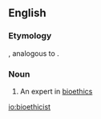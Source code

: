 ==English==
===Etymology===
{{suffix|bioethics|ist|lang=en}}, analogous to {{term|ethicist|lang=en}}.

===Noun===
{{en-noun}}

# An expert in [[bioethics]]

[[io:bioethicist]]